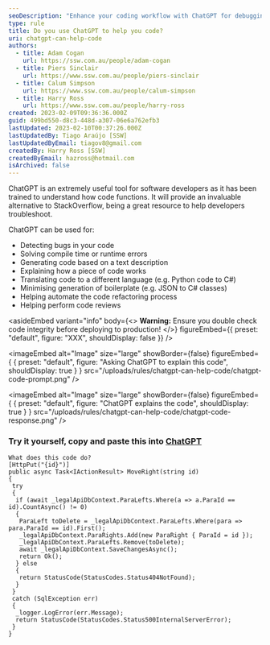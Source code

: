 ```yaml
---
seoDescription: "Enhance your coding workflow with ChatGPT for debugging, code generation, translation, and more."
type: rule
title: Do you use ChatGPT to help you code?
uri: chatgpt-can-help-code
authors:
  - title: Adam Cogan
    url: https://ssw.com.au/people/adam-cogan
  - title: Piers Sinclair
    url: https://www.ssw.com.au/people/piers-sinclair
  - title: Calum Simpson
    url: https://www.ssw.com.au/people/calum-simpson
  - title: Harry Ross
    url: https://www.ssw.com.au/people/harry-ross
created: 2023-02-09T09:36:36.000Z
guid: 499bd550-d8c3-448d-a307-06e6a762efb3
lastUpdated: 2023-02-10T00:37:26.000Z
lastUpdatedBy: Tiago Araújo [SSW]
lastUpdatedByEmail: tiagov8@gmail.com
createdBy: Harry Ross [SSW]
createdByEmail: hazross@hotmail.com
isArchived: false
---
```

ChatGPT is an extremely useful tool for software developers as it has been trained to understand how code functions. It will provide an invaluable alternative to StackOverflow, being a great resource to help developers troubleshoot.

ChatGPT can be used for:

* Detecting bugs in your code
* Solving compile time or runtime errors
* Generating code based on a text description
* Explaining how a piece of code works
* Translating code to a different language (e.g. Python code to C#)
* Minimising generation of boilerplate (e.g. JSON to C# classes)
* Helping automate the code refactoring process
* Helping perform code reviews


<asideEmbed
  variant="info"
  body={<>
    **Warning:** Ensure you double check code integrity before deploying to production!
  </>}
  figureEmbed={{
    preset: "default",
    figure: "XXX",
    shouldDisplay: false
  }}
/>



<imageEmbed
  alt="Image"
  size="large"
  showBorder={false}
  figureEmbed={ {
    preset: "default",
    figure: "Asking ChatGPT to explain this code",
    shouldDisplay: true
  } }
  src="/uploads/rules/chatgpt-can-help-code/chatgpt-code-prompt.png"
/>



<imageEmbed
  alt="Image"
  size="large"
  showBorder={false}
  figureEmbed={ {
    preset: "default",
    figure: "ChatGPT explains the code",
    shouldDisplay: true
  } }
  src="/uploads/rules/chatgpt-can-help-code/chatgpt-code-response.png"
/>


### Try it yourself, copy and paste this into [ChatGPT](https://chat.openai.com)

``` markup
What does this code do?
[HttpPut("{id}")]
public async Task<IActionResult> MoveRight(string id)
{
 try
 {
  if (await _legalApiDbContext.ParaLefts.Where(a => a.ParaId == id).CountAsync() != 0)
  {
   ParaLeft toDelete = _legalApiDbContext.ParaLefts.Where(para => para.ParaId == id).First();
   _legalApiDbContext.ParaRights.Add(new ParaRight { ParaId = id });
   _legalApiDbContext.ParaLefts.Remove(toDelete);
   await _legalApiDbContext.SaveChangesAsync();
   return Ok();
  } else
  {
   return StatusCode(StatusCodes.Status404NotFound);
  }
 }
 catch (SqlException err)
 {
  _logger.LogError(err.Message);
  return StatusCode(StatusCodes.Status500InternalServerError);
 }
}
```
